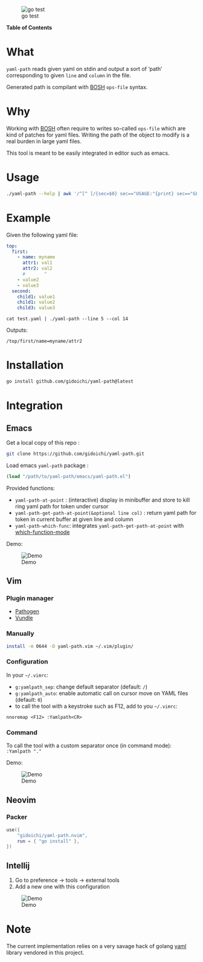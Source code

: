 ![go test](https://github.com/gidoichi/yaml-path/actions/workflows/go.yml/badge.svg)

**Table of Contents**

<!-- toc -->

# What

`yaml-path` reads given yaml on stdin and output a sort of 'path' corresponding
to given `line` and `column` in the file.

Generated path is compilant with [BOSH](https://bosh.io/docs/cli-v2/) `ops-file`
syntax.

# Why

Working with [BOSH](https://bosh.io/docs/cli-v2/) often require to writes
so-called `ops-file` which are kind of patches for yaml files. Writing the path
of the object to modify is a real burden in large yaml files.

This tool is meant to be easily integrated in editor such as emacs.

# Usage

```sh
./yaml-path --help | awk '/^[^ ]/{sec=$0} sec=="USAGE:"{print} sec=="GLOBAL OPTIONS:"{print}' | sed 's/^ *$//'
```

# Example

Given the following yaml file:

```yaml
top:
  first:
    - name: myname
      attr1: val1
      attr2: val2
      #       ^
    - value2
    - value3
  second:
    child1: value1
    child1: value2
    child3: value3
```

`cat test.yaml | ./yaml-path --line 5 --col 14`

Outputs:

```
/top/first/name=myname/attr2
```

# Installation

```bash
go install github.com/gidoichi/yaml-path@latest
```

# Integration

## Emacs

Get a local copy of this repo :

```bash
git clone https://github.com/gidoichi/yaml-path.git
```

Load emacs `yaml-path` package :

```lisp
(load "/path/to/yaml-path/emacs/yaml-path.el")
```

Provided functions:

- `yaml-path-at-point` : (interactive) display in minibuffer and store to kill
  ring yaml path for token under cursor
- `yaml-path-get-path-at-point(&optional line col)` : return yaml path for token
  in current buffer at given line and column
- `yaml-path-which-func`: integrates `yaml-path-get-path-at-point` with
  [which-function-mode](https://www.emacswiki.org/emacs/WhichFuncMode)

Demo:

![Demo](./doc/demo-emacs.gif)

## Vim

### Plugin manager

- [Pathogen](https://github.com/tpope/vim-pathogen)
- [Vundle](https://github.com/VundleVim/Vundle.vim)

### Manually

```bash
install -m 0644 -D yaml-path.vim ~/.vim/plugin/
```

### Configuration

In your `~/.vimrc`:

- `g:yamlpath_sep`: change default separator (default: `/`)
- `g:yamlpath_auto`: enable automatic call on cursor move on YAML files
  (default: `0`)
- to call the tool with a keystroke such as F12, add to you `~/.vimrc`:

```
nnoremap <F12> :Yamlpath<CR>
```
### Command

To call the tool with a custom separator once (in command mode): `:Yamlpath "."`

Demo:

![Demo](./doc/demo-vim.gif)


## Neovim

### Packer

```lua
use({
    "gidoichi/yaml-path.nvim",
    run = { "go install" },
})
```

## Intellij

1. Go to preference -> tools -> external tools
2. Add a new one with this configuration

![Demo](./doc/config-intellij.png)

# Note

The current implementation relies on a very savage hack of golang
[yaml](https://github.com/go-yaml/yaml) library vendored in this project.

<!-- Local Variables: -->
<!-- End: -->

